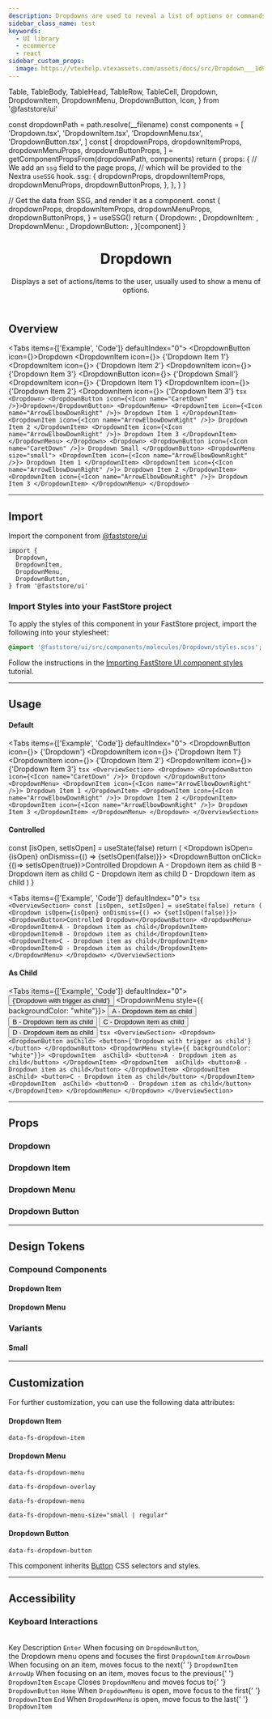```yaml
---
description: Dropdowns are used to reveal a list of options or commands.
sidebar_class_name: test
keywords:
  - UI library
  - ecommerce
  - react
sidebar_custom_props:
  image: https://vtexhelp.vtexassets.com/assets/docs/src/Dropdown___1d904311eb18facba54340e76b109d62.png
---
```


  Table,
  TableBody,
  TableHead,
  TableRow,
  TableCell,
  Dropdown,
  DropdownItem,
  DropdownMenu,
  DropdownButton,
  Icon,
} from '@faststore/ui'


  const dropdownPath = path.resolve(__filename)
  const components = [
    'Dropdown.tsx',
    'DropdownItem.tsx',
    'DropdownMenu.tsx',
    'DropdownButton.tsx',
  ]
  const [
    dropdownProps,
    dropdownItemProps,
    dropdownMenuProps,
    dropdownButtonProps,
  ] = getComponentPropsFrom(dropdownPath, components)
  return {
    props: {
      // We add an `ssg` field to the page props,
      // which will be provided to the Nextra `useSSG` hook.
      ssg: {
        dropdownProps,
        dropdownItemProps,
        dropdownMenuProps,
        dropdownButtonProps,
      },
    },
  }
}

  // Get the data from SSG, and render it as a component.
  const {
    dropdownProps,
    dropdownItemProps,
    dropdownMenuProps,
    dropdownButtonProps,
  } = useSSG()
  return {
    Dropdown: <PropsSection propsList={dropdownProps} />,
    DropdownItem: <PropsSection propsList={dropdownItemProps} />,
    DropdownMenu: <PropsSection propsList={dropdownMenuProps} />,
    DropdownButton: <PropsSection propsList={dropdownButtonProps} />,
  }[component]
}

<header>

# Dropdown

Displays a set of actions/items to the user, usually used to show a menu of options.

</header>

## Overview

<Tabs items={['Example', 'Code']} defaultIndex="0">
  <Tab>
    <OverviewSection>
      <Dropdown>
        <DropdownButton icon={<Icon name="CaretDown" />}>Dropdown</DropdownButton>
        <DropdownMenu size="regular" align="left">
          <DropdownItem icon={<Icon name="ArrowElbowDownRight" />}>
            {'Dropdown Item 1'}
          </DropdownItem>
          <DropdownItem icon={<Icon name="ArrowElbowDownRight" />}>
            {'Dropdown Item 2'}
          </DropdownItem>
          <DropdownItem icon={<Icon name="ArrowElbowDownRight" />}>
            {'Dropdown Item 3'}
          </DropdownItem>
        </DropdownMenu>
      </Dropdown>
      <Dropdown>
        <DropdownButton icon={<Icon name="CaretDown" />}>
          {'Dropdown Small'}
        </DropdownButton>
        <DropdownMenu size="small"  align="center">
          <DropdownItem icon={<Icon name="ArrowElbowDownRight" />}>
            {'Dropdown Item 1'}
          </DropdownItem>
          <DropdownItem icon={<Icon name="ArrowElbowDownRight" />}>
            {'Dropdown Item 2'}
          </DropdownItem>
          <DropdownItem icon={<Icon name="ArrowElbowDownRight" />}>
            {'Dropdown Item 3'}
          </DropdownItem>
        </DropdownMenu>
      </Dropdown>
    </OverviewSection>
  </Tab>
  <Tab>
    ```tsx
    <Dropdown>
      <DropdownButton icon={<Icon name="CaretDown" />}>Dropdown</DropdownButton>
      <DropdownMenu>
        <DropdownItem icon={<Icon name="ArrowElbowDownRight" />}>
          Dropdown Item 1
        </DropdownItem>
        <DropdownItem icon={<Icon name="ArrowElbowDownRight" />}>
          Dropdown Item 2
        </DropdownItem>
        <DropdownItem icon={<Icon name="ArrowElbowDownRight" />}>
          Dropdown Item 3
        </DropdownItem>
      </DropdownMenu>
    </Dropdown>
    <Dropdown>
      <DropdownButton icon={<Icon name="CaretDown" />}>
        Dropdown Small
      </DropdownButton>
      <DropdownMenu size="small">
        <DropdownItem icon={<Icon name="ArrowElbowDownRight" />}>
          Dropdown Item 1
        </DropdownItem>
        <DropdownItem icon={<Icon name="ArrowElbowDownRight" />}>
          Dropdown Item 2
        </DropdownItem>
        <DropdownItem icon={<Icon name="ArrowElbowDownRight" />}>
          Dropdown Item 3
        </DropdownItem>
      </DropdownMenu>
    </Dropdown>
    ```
  </Tab>
</Tabs>

---

## Import

Import the component from [@faststore/ui](/../components)

```tsx
import {
  Dropdown,
  DropdownItem,
  DropdownMenu,
  DropdownButton,
} from '@faststore/ui'
```

### Import Styles into your FastStore project

To apply the styles of this component in your FastStore project, import the following into your stylesheet:

```scss copy
@import '@faststore/ui/src/components/molecules/Dropdown/styles.scss';
```

Follow the instructions in the [Importing FastStore UI component styles](/docs/customizing/importing-styles-to-faststore-ui-components) tutorial.

---

## Usage

#### Default

<Tabs items={['Example', 'Code']} defaultIndex="0">
  <Tab>
    <OverviewSection>
      <Dropdown>
        <DropdownButton icon={<Icon name="CaretDown" />}>
          {'Dropdown'}
        </DropdownButton>
        <DropdownMenu>
          <DropdownItem icon={<Icon name="ArrowElbowDownRight" />}>
            {'Dropdown Item 1'}
          </DropdownItem>
          <DropdownItem icon={<Icon name="ArrowElbowDownRight" />}>
            {'Dropdown Item 2'}
          </DropdownItem>
          <DropdownItem icon={<Icon name="ArrowElbowDownRight" />}>
            {'Dropdown Item 3'}
          </DropdownItem>
        </DropdownMenu>
      </Dropdown>
    </OverviewSection>
  </Tab>
  <Tab>
    ```tsx
    <OverviewSection>
      <Dropdown>
        <DropdownButton icon={<Icon name="CaretDown" />}>
          Dropdown
        </DropdownButton>
        <DropdownMenu>
          <DropdownItem icon={<Icon name="ArrowElbowDownRight" />}>
            Dropdown Item 1
          </DropdownItem>
          <DropdownItem icon={<Icon name="ArrowElbowDownRight" />}>
            Dropdown Item 2
          </DropdownItem>
          <DropdownItem icon={<Icon name="ArrowElbowDownRight" />}>
            Dropdown Item 3
          </DropdownItem>
        </DropdownMenu>
      </Dropdown>
    </OverviewSection>
    ```
  </Tab>
</Tabs>

#### Controlled

  const [isOpen, setIsOpen] = useState(false)
  return (
    <Dropdown isOpen={isOpen} onDismiss={() => {setIsOpen(false)}}>
      <DropdownButton onClick={()=> setIsOpen(true)}>Controlled Dropdown</DropdownButton>
      <DropdownMenu>
        <DropdownItem>A - Dropdown item as child</DropdownItem>
        <DropdownItem>B - Dropdown item as child</DropdownItem>
        <DropdownItem>C - Dropdown item as child</DropdownItem>
        <DropdownItem>D - Dropdown item as child</DropdownItem>
      </DropdownMenu>
    </Dropdown>
  )
}

<Tabs items={['Example', 'Code']} defaultIndex="0">
  <Tab>
    <OverviewSection>
      <ControlledDropdown/>
    </OverviewSection>
  </Tab>
  <Tab>
    ```tsx
    <OverviewSection>
      const [isOpen, setIsOpen] = useState(false)
      return (
        <Dropdown isOpen={isOpen} onDismiss={() => {setIsOpen(false)}}>
          <DropdownButton>Controlled Dropdown</DropdownButton>
          <DropdownMenu>
            <DropdownItem>A - Dropdown item as child</DropdownItem>
            <DropdownItem>B - Dropdown item as child</DropdownItem>
            <DropdownItem>C - Dropdown item as child</DropdownItem>
            <DropdownItem>D - Dropdown item as child</DropdownItem>
          </DropdownMenu>
        </Dropdown>
    </OverviewSection>
    ```
  </Tab>
</Tabs>

#### As Child

<Tabs items={['Example', 'Code']} defaultIndex="0">
  <Tab>
    <OverviewSection>
      <Dropdown>
        <DropdownButton asChild>
          <button>{'Dropdown with trigger as child'}</button>
        </DropdownButton>
        <DropdownMenu style={{ backgroundColor: "white"}}>
          <DropdownItem  asChild>
            <button>A - Dropdown item as child</button>
          </DropdownItem>
          <DropdownItem  asChild>
            <button>B - Dropdown item as child</button>
          </DropdownItem>
          <DropdownItem  asChild>
            <button>C - Dropdown item as child</button>
          </DropdownItem>
          <DropdownItem  asChild>
            <button>D - Dropdown item as child</button>
          </DropdownItem>
        </DropdownMenu>
      </Dropdown>
    </OverviewSection>
  </Tab>
  <Tab>
    ```tsx
    <OverviewSection>
      <Dropdown>
        <DropdownButton asChild>
          <button>{'Dropdown with trigger as child'}</button>
        </DropdownButton>
        <DropdownMenu style={{ backgroundColor: "white"}}>
          <DropdownItem  asChild>
            <button>A - Dropdown item as child</button>
          </DropdownItem>
          <DropdownItem  asChild>
            <button>B - Dropdown item as child</button>
          </DropdownItem>
          <DropdownItem  asChild>
            <button>C - Dropdown item as child</button>
          </DropdownItem>
          <DropdownItem  asChild>
            <button>D - Dropdown item as child</button>
          </DropdownItem>
        </DropdownMenu>
      </Dropdown>
    </OverviewSection>
    ```
  </Tab>
</Tabs>

---

## Props

### Dropdown

<DropdownPropsSection component="Dropdown" />

### Dropdown Item

<DropdownPropsSection component="DropdownItem" />

### Dropdown Menu

<DropdownPropsSection component="DropdownMenu" />

### Dropdown Button

<DropdownPropsSection component="DropdownButton" />

---

## Design Tokens

### Compound Components

#### Dropdown Item

<TokenTable>
  <TokenRow token="--fs-dropdown-item-min-height" value="2.375rem" />
  <TokenRow
    token="--fs-dropdown-item-padding"
    value="var(--fs-spacing-1) var(--fs-spacing-2) var(--fs-spacing-1) var(--fs-spacing-1)"
  />
  <TokenDivider />
  <TokenRow
    token="--fs-dropdown-item-text-size"
    value="var(--fs-text-size-base)"
  />
  <TokenRow
    token="--fs-dropdown-item-text-weight"
    value="var(--fs-text-weight-regular)"
  />
  <TokenDivider />
  <TokenRow
    token="--fs-dropdown-item-color"
    value="var(--fs-color-link)"
    isColor
  />
  <TokenRow
    token="--fs-dropdown-item-bkg-color"
    value="var(--fs-color-tertiary-bkg-light)"
    isColor
  />
  <TokenRow
    token="--fs-dropdown-item-bkg-color-hover"
    value="var(--fs-color-primary-bkg-light)"
    isColor
  />
  <TokenDivider />
  <TokenRow
    token="--fs-dropdown-item-border-bottom-color"
    value="var(--fs-border-color-light)"
  />
  <TokenDivider />
  <TokenRow token="--fs-dropdown-item-icon-min-width" value="1.125rem" />
  <TokenRow
    token="--fs-dropdown-item-icon-margin-right"
    value="var(--fs-spacing-0)"
  />
  <TokenRow
    token="--fs-dropdown-item-icon-margin-top"
    value="calc(-1 * var(--fs-spacing-1))"
  />
</TokenTable>

#### Dropdown Menu

<TokenTable>
  <TokenRow
    token="--fs-dropdown-menu-bkg-color"
    value="var(--fs-color-tertiary-bkg)"
    isColor
  />
  <TokenRow
    token="--fs-dropdown-menu-border-radius"
    value="var(--fs-border-radius)"
  />
  <TokenRow
    token="--fs-dropdown-menu-box-shadow"
    value="var(--fs-shadow-hover)"
  />
</TokenTable>

### Variants

#### Small

<TokenTable>
  <TokenRow token="--fs-dropdown-item-small-min-height" value="1.75rem" />
  <TokenRow
    token="--fs-dropdown-item-small-padding"
    value="var(--fs-spacing-0) var(--fs-spacing-2) var(--fs-spacing-0) var(--fs-spacing-1)"
  />
  <TokenRow
    token="--fs-dropdown-item-small-text-size"
    value="var(--fs-text-size-1)"
  />
</TokenTable>

---

## Customization

For further customization, you can use the following data attributes:

#### Dropdown Item

`data-fs-dropdown-item`

#### Dropdown Menu

`data-fs-dropdown-menu`

`data-fs-dropdown-overlay`

`data-fs-dropdown-menu`

`data-fs-dropdown-menu-size="small | regular"`

#### Dropdown Button

`data-fs-dropdown-button`

This component inherits [Button](/components/atoms/button) CSS selectors and styles.

---

## Accessibility

### Keyboard Interactions

<br />

<Table>
  <TableHead>
    <TableRow>
      <TableCell scope="col" variant="header" align="left">
        Key
      </TableCell>
      <TableCell scope="col" variant="header" align="left">
        Description
      </TableCell>
    </TableRow>
  </TableHead>
  <TableBody>
    <TableRow>
      <TableCell align="left">
        <code>Enter</code>
      </TableCell>
      <TableCell align="left">
        When focusing on <code>DropdownButton</code>, <br />
        the Dropdown menu opens and focuses the first <code>DropdownItem</code>
      </TableCell>
    </TableRow>
    <TableRow>
      <TableCell align="left">
        <code>ArrowDown</code>
      </TableCell>
      <TableCell align="left">
        When focusing on an item, moves focus to the next{' '}
        <code>DropdownItem</code>
      </TableCell>
    </TableRow>
    <TableRow>
      <TableCell align="left">
        <code>ArrowUp</code>
      </TableCell>
      <TableCell align="left">
        When focusing on an item, moves focus to the previous{' '}
        <code>DropdownItem</code>
      </TableCell>
    </TableRow>
    <TableRow>
      <TableCell align="left">
        <code>Escape</code>
      </TableCell>
      <TableCell align="left">
        Closes <code>DropdownMenu</code> and moves focus to{' '}
        <code>DropdownButton</code>
      </TableCell>
    </TableRow>
    <TableRow>
      <TableCell align="left">
        <code>Home</code>
      </TableCell>
      <TableCell align="left">
        When <code>DropdownMenu</code> is open, move focus to the first{' '}
        <code>DropdownItem</code>
      </TableCell>
    </TableRow>
    <TableRow>
      <TableCell align="left">
        <code>End</code>
      </TableCell>
      <TableCell align="left">
        When <code>DropdownMenu</code> is open, move focus to the last{' '}
        <code>DropdownItem</code>
      </TableCell>
    </TableRow>
  </TableBody>
</Table>
